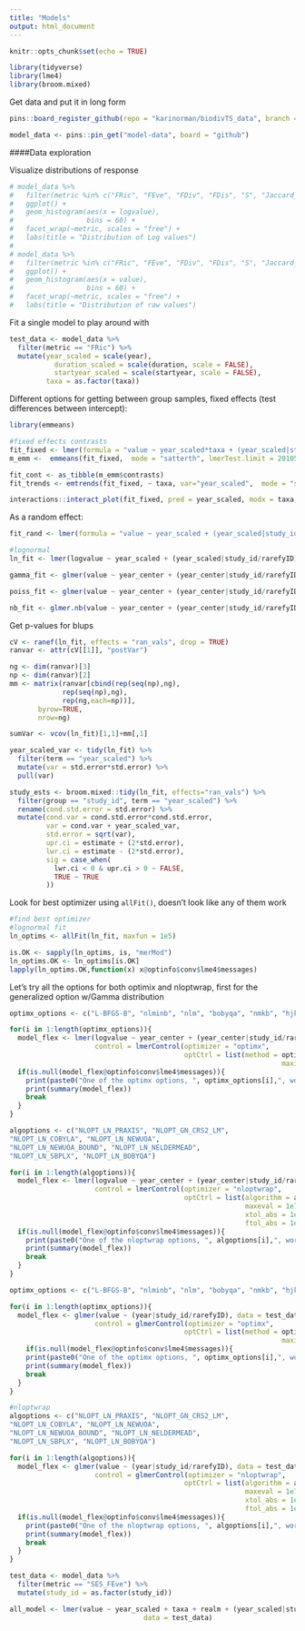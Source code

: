 ```yaml
---
title: "Models"
output: html_document
---
```


```r
knitr::opts_chunk$set(echo = TRUE)
```

```r
library(tidyverse)
library(lme4)
library(broom.mixed)
```

Get data and put it in long form 
```r
pins::board_register_github(repo = "karinorman/biodivTS_data", branch = "master")

model_data <- pins::pin_get("model-data", board = "github")
```

####Data exploration

Visualize distributions of response
```r
# model_data %>%
#   filter(metric %in% c("FRic", "FEve", "FDiv", "FDis", "S", "Jaccard_base")) %>%
#   ggplot() +
#   geom_histogram(aes(x = logvalue),
#                  bins = 60) +
#   facet_wrap(~metric, scales = "free") +
#   labs(title = "Distribution of Log values")
# 
# model_data %>%
#   filter(metric %in% c("FRic", "FEve", "FDiv", "FDis", "S", "Jaccard_base")) %>%
#   ggplot() +
#   geom_histogram(aes(x = value),
#                  bins = 60) +
#   facet_wrap(~metric, scales = "free") +
#   labs(title = "Distribution of raw values")
```

Fit a single model to play around with 
```r
test_data <- model_data %>% 
  filter(metric == "FRic") %>%
  mutate(year_scaled = scale(year),
           duration_scaled = scale(duration, scale = FALSE),
           startyear_scaled = scale(startyear, scale = FALSE),
         taxa = as.factor(taxa))
```

Different options for getting between group samples, fixed effects (test differences between intercept):
```r
library(emmeans)

#fixed effects contrasts
fit_fixed <- lmer(formula = "value ~ year_scaled*taxa + (year_scaled|study_id/rarefyID)", data = test_data)
m_emm <-  emmeans(fit_fixed,  mode = "satterth", lmerTest.limit = 20105, pairwise ~ taxa | year_scaled)

fit_cont <- as_tibble(m_emm$contrasts)
fit_trends <- emtrends(fit_fixed, ~ taxa, var="year_scaled",  mode = "satterth", lmerTest.limit = 20105) %>% as_tibble()

interactions::interact_plot(fit_fixed, pred = year_scaled, modx = taxa, plot.points = TRUE)
```

As a random effect:
```r
fit_rand <- lmer(formula = "value ~ year_scaled + (year_scaled|study_id/rarefyID) + (year_scaled|taxa)", data = test_data)
```




```r
#lognormal
ln_fit <- lmer(logvalue ~ year_scaled + (year_scaled|study_id/rarefyID), data = test_data)

gamma_fit <- glmer(value ~ year_center + (year_center|study_id/rarefyID), data = test_data, family = Gamma)

poiss_fit <- glmer(value ~ year_center + (year_center|study_id/rarefyID), data = test_data, family = poisson(link = "log"))

nb_fit <- glmer.nb(value ~ year_center + (year_center|study_id/rarefyID), data = test_data)
```


Get p-values for blups 
```r
cV <- ranef(ln_fit, effects = "ran_vals", drop = TRUE)
ranvar <- attr(cV[[1]], "postVar")

ng <- dim(ranvar)[3]
np <- dim(ranvar)[2]
mm <- matrix(ranvar[cbind(rep(seq(np),ng),
             rep(seq(np),ng),
             rep(ng,each=np))],
       byrow=TRUE,
       nrow=ng)

sumVar <- vcov(ln_fit)[1,1]+mm[,1]

year_scaled_var <- tidy(ln_fit) %>%
  filter(term == "year_scaled") %>% 
  mutate(var = std.error*std.error) %>%
  pull(var) 

study_ests <- broom.mixed::tidy(ln_fit, effects="ran_vals") %>%
  filter(group == "study_id", term == "year_scaled") %>% 
  rename(cond.std.error = std.error) %>%
  mutate(cond.var = cond.std.error*cond.std.error, 
         var = cond.var + year_scaled_var,
         std.error = sqrt(var),
         upr.ci = estimate + (2*std.error),
         lwr.ci = estimate - (2*std.error),
         sig = case_when(
           lwr.ci < 0 & upr.ci > 0 ~ FALSE,
           TRUE ~ TRUE
         ))
```

Look for best optimizer using `allFit()`, doesn't look like any of them work
```r
#find best optimizer
#lognormal fit
ln_optims <- allFit(ln_fit, maxfun = 1e5)

is.OK <- sapply(ln_optims, is, "merMod")
ln_optims.OK <- ln_optims[is.OK]
lapply(ln_optims.OK,function(x) x@optinfo$conv$lme4$messages)

```

Let's try all the options for both optimix and nloptwrap, first for the generalized option w/Gamma distribution
```r
optimx_options <- c("L-BFGS-B", "nlminb", "nlm", "bobyqa", "nmkb", "hjkb")

for(i in 1:length(optimx_options)){
  model_flex <- lmer(logvalue ~ year_center + (year_center|study_id/rarefyID), data = test_data,
                     control = lmerControl(optimizer = "optimx",
                                           optCtrl = list(method = optimx_options[i],
                                                                   maxit = 1e9)))
  if(is.null(model_flex@optinfo$conv$lme4$messages)){
    print(paste0("One of the optimx options, ", optimx_options[i],", worked!"))
    print(summary(model_flex))
    break
  }
}

algoptions <- c("NLOPT_LN_PRAXIS", "NLOPT_GN_CRS2_LM",
"NLOPT_LN_COBYLA", "NLOPT_LN_NEWUOA",
"NLOPT_LN_NEWUOA_BOUND", "NLOPT_LN_NELDERMEAD",
"NLOPT_LN_SBPLX", "NLOPT_LN_BOBYQA")

for(i in 1:length(algoptions)){
  model_flex <- lmer(logvalue ~ year_center + (year_center|study_id/rarefyID), data = test_data,
                     control = lmerControl(optimizer = "nloptwrap",
                                           optCtrl = list(algorithm = algoptions[i],
                                                          maxeval = 1e7,
                                                          xtol_abs = 1e-9,
                                                          ftol_abs = 1e-9)))
  if(is.null(model_flex@optinfo$conv$lme4$messages)){
    print(paste0("One of the nloptwrap options, ", algoptions[i],", worked!"))
    print(summary(model_flex))
    break
  }
}
```

```r

optimx_options <- c("L-BFGS-B", "nlminb", "nlm", "bobyqa", "nmkb", "hjkb")

for(i in 1:length(optimx_options)){
  model_flex <- glmer(value ~ (year|study_id/rarefyID), data = test_data, family = Gamma,
                     control = glmerControl(optimizer = "optimx",
                                           optCtrl = list(method = optimx_options[i],
                                                                   maxit = 1e9)))
    if(is.null(model_flex@optinfo$conv$lme4$messages)){
    print(paste0("One of the optimx options, ", optimx_options[i],", worked!"))
    print(summary(model_flex))
    break
  }
}

#nloptwrap
algoptions <- c("NLOPT_LN_PRAXIS", "NLOPT_GN_CRS2_LM",
"NLOPT_LN_COBYLA", "NLOPT_LN_NEWUOA",
"NLOPT_LN_NEWUOA_BOUND", "NLOPT_LN_NELDERMEAD",
"NLOPT_LN_SBPLX", "NLOPT_LN_BOBYQA")

for(i in 1:length(algoptions)){
  model_flex <- glmer(value ~ (year|study_id/rarefyID), data = test_data, family = Gamma,
                     control = glmerControl(optimizer = "nloptwrap",
                                           optCtrl = list(algorithm = algoptions[i],
                                                          maxeval = 1e7,
                                                          xtol_abs = 1e-9,
                                                          ftol_abs = 1e-9)))
  if(is.null(model_flex@optinfo$conv$lme4$messages)){
    print(paste0("One of the nloptwrap options, ", algoptions[i],", worked!"))
    print(summary(model_flex))
    break
  }
}

```

```r
test_data <- model_data %>% 
  filter(metric == "SES_FEve") %>%
  mutate(study_id = as.factor(study_id))

all_model <- lmer(value ~ year_scaled + taxa + realm + (year_scaled|study_id/rarefyID), 
                                 data = test_data)
```

